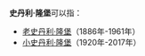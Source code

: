 '''史丹利·隆堡'''可以指：

* [[老史丹利·隆堡|老史丹利·隆堡]]（1886年-1961年）
* [[小史丹利·隆堡|小史丹利·隆堡]]（1920年-2017年）

{{disambig}}